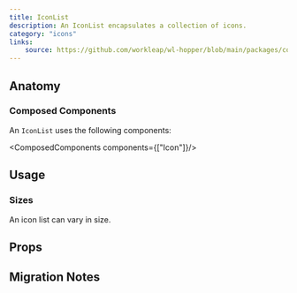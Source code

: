 ```yaml
---
title: IconList
description: An IconList encapsulates a collection of icons.
category: "icons"
links:
    source: https://github.com/workleap/wl-hopper/blob/main/packages/components/src/icon-list/src/IconList.tsx
---
```


<Example src="icon-list/docs/preview" isOpen />

## Anatomy

### Composed Components

An `IconList` uses the following components:

<ComposedComponents components={["Icon"]}/>

## Usage

### Sizes

An icon list can vary in size.

<Example src="icon-list/docs/size" />

## Props

<PropTable component="IconList" />

## Migration Notes

<MigrateGuide src="icon-list/docs/migration-notes" />
